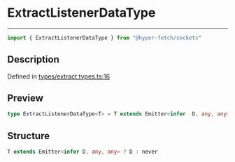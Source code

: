 

# ExtractListenerDataType

<div class="api-docs__separator" data-reactroot="">

---

</div><div class="api-docs__import" data-reactroot="">

```ts
import { ExtractListenerDataType } from "@hyper-fetch/sockets"
```

</div><div class="api-docs__section">

## Description

</div><div class="api-docs__description"><span class="api-docs__do-not-parse">



</span></div><p class="api-docs__definition">

Defined in [types/extract.types.ts:16](https://github.com/BetterTyped/hyper-fetch/blob/993719ed/packages/sockets/src/types/extract.types.ts#L16)

</p><div class="api-docs__section">

## Preview

</div><div class="api-docs__preview type single">

```ts
type ExtractListenerDataType<T> = T extends Emitter<infer  D, any, any> ? D : never;
```

</div><div class="api-docs__section">

## Structure

</div><div class="api-docs__returns">

```ts
T extends Emitter<infer D, any, any> ? D : never
```

</div>
